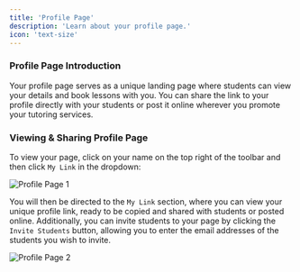 ```yaml
---
title: 'Profile Page'
description: 'Learn about your profile page.'
icon: 'text-size'
---
```


### Profile Page Introduction

Your profile page serves as a unique landing page where students can view your details and book lessons with you. You can share the link to your profile directly with your students or post it online wherever you promote your tutoring services.

### Viewing & Sharing Profile Page

To view your page, click on your name on the top right of the toolbar and then click `My Link` in the dropdown:

![Profile Page 1](/images/profile-page-1.png)

You will then be directed to the `My Link` section, where you can view your unique profile link, ready to be copied and shared with students or posted online. Additionally, you can invite students to your page by clicking the `Invite Students` button, allowing you to enter the email addresses of the students you wish to invite.

![Profile Page 2](/images/profile-page-2.png)
